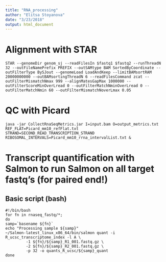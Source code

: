 ```yaml
---
title: "RNA_processing"
author: "Elitsa Stoyanova"
date: "3/23/2018"
output: html_document
---
```


# Alignment with STAR
```
STAR --genomeDir genom_sj --readFilesIn $fastq1 $fastq2 --runThreadN 32 --outFileNamePrefix PREFIX --outSAMtype BAM SortedByCoordinate --outFilterType BySJout --genomeLoad LoadAndKeep --limitBAMsortRAM 20000000000 --outBAMsortingThreadN 6 --readFilesCommand zcat --outFilterMismatchNmax 999 --alignMatesGapMax 1000000 --outFilterScoreMinOverLread 0 --outFilterMatchNminOverLread 0 --outFilterMatchNmin 60 --outFilterMismatchNoverLmax 0.05
```

# QC with Picard
```
java -jar CollectRnaSeqMetrics.jar I=input.bam O=output_metrics.txt REF_FLAT=Picard_mm10_refFlat.txt STRAND=SECOND_READ_TRANSCRIPTION_STRAND RIBOSOMAL_INTERVALS=Picard_mm10_rrna_intervalList.txt &
```

# Transcript quantification with Salmon to run Salmon on all target fastq's (for paired end!)

## Basic script (bash) 
```
#!/bin/bash
for fn in rnaseq_fastq/*;
do
samp=`basename ${fn}`
echo "Processing sample ${samp}"
~/Salmon-latest_linux_x86_64/bin/salmon quant -i R_ucsc_transcriptome_index -l A \
         -1 ${fn}/${samp}_R1_001.fastq.gz \
         -2 ${fn}/${samp}_R2_001.fastq.gz \
         -p 32 -o quants_R_ucsc/${samp}_quant
done 
```

